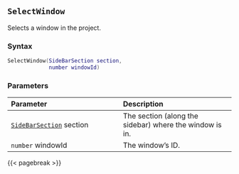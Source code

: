 ## `SelectWindow`

Selects a window in the project.

### Syntax {-}

``` .lua
SelectWindow(SideBarSection section,
             number windowId)
```


### Parameters {-}

**Parameter** | **Description**
| :-- | :-- |
|[`SideBarSection`](#sidebarsection) section | The section (along the sidebar) where the window is in. | 
|`number` windowId | The window's ID. |


{{< pagebreak >}}